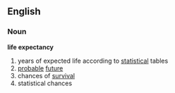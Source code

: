 ==English==
=== Noun ===
'''life expectancy'''
#years of expected life according to [[statistical]] tables
#[[probable]] [[future]]
#chances of [[survival]]
#statistical chances